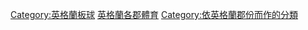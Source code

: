 [[Category:英格蘭板球|Category:英格蘭板球]]
[[Category:英格蘭各郡體育|]]
[[Category:依英格蘭郡份而作的分類|Category:依英格蘭郡份而作的分類]]